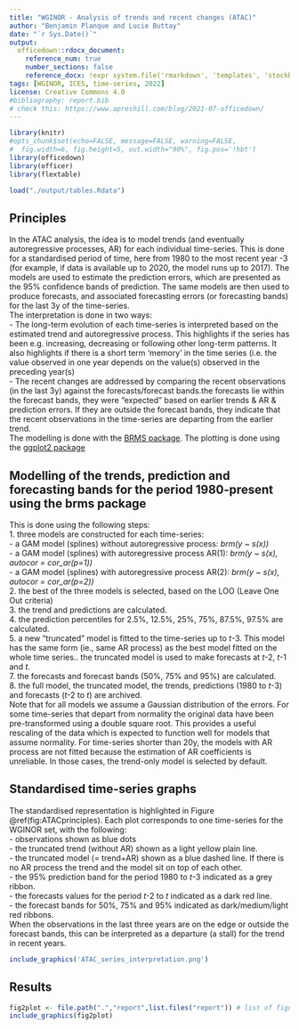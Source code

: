 ```yaml
---
title: "WGINOR - Analysis of trends and recent changes (ATAC)"
author: "Benjamin Planque and Lucie Buttay"
date: "`r Sys.Date()`"
output:
  officedown::rdocx_document:
    reference_num: true
    number_sections: false
    reference_docx: !expr system.file('rmarkdown', 'templates', 'stockReport', 'resources',     'reportTemplate.docx', package='icesdown')
tags: [WGINOR, ICES, time-series, 2022]
license: Creative Commons 4.0
#bibliography: report.bib
# check this: https://www.apreshill.com/blog/2021-07-officedown/
---
```



```r
library(knitr)
#opts_chunk$set(echo=FALSE, message=FALSE, warning=FALSE,
#  fig.width=6, fig.height=5, out.width="90%", fig.pos='!hbt')
library(officedown)
library(officer)
library(flextable)
```

```r
load("./output/tables.Rdata")
```

## Principles
In the ATAC analysis, the idea is to model trends (and eventually autoregressive processes, AR) for each individual time-series. This is done for a standardised period of time, here from 1980 to the most recent year -3 (for example, if data is available up to 2020, the model runs up to 2017). The models are used to estimate the prediction errors, which are presented as the 95% confidence bands of prediction. The same models are then used to produce forecasts, and associated forecasting errors (or forecasting bands) for the last 3y of the time-series.\
The interpretation is done in two ways:\
  - The long-term evolution of each time-series is interpreted based on the estimated trend and autoregressive process. This highlights if the series has been e.g. increasing, decreasing or following other long-term patterns. It also highlights if there is a short term 'memory' in the time series (i.e. the value observed in one year depends on the value(s) observed in the preceding year(s)\
  - The recent changes are addressed by comparing the recent observations (in the last 3y) against the forecasts/forecast bands.\If the forecasts lie within the forecast bands, they were "expected" based on earlier trends & AR & prediction errors. If they are outside the forecast bands, they indicate that the recent observations in the time-series are departing from the earlier trend.\
The modelling is done with the [BRMS package](https://paul-buerkner.github.io/brms/). 
The plotting is done using the [ggplot2 package](https://ggplot2.tidyverse.org)

## Modelling of the trends, prediction and forecasting bands for the period 1980-present using the brms package
This is done using the following steps:\
1. three models are constructed for each time-series:\
  - a GAM model (splines) without autoregressive process: *brm(y ~ s(x))*\
  - a GAM model (splines) with autoregressive process AR(1): *brm(y ~ s(x), autocor = cor_ar(p=1))*\
  - a GAM model (splines) with autoregressive process AR(2): *brm(y ~ s(x), autocor = cor_ar(p=2))*\
2. the best of the three models is selected, based on the LOO (Leave One Out criteria)\
3. the trend and predictions are calculated.\
4. the prediction percentiles for 2.5%, 12.5%, 25%, 75%, 87.5%, 97.5% are calculated.\
5. a new "truncated" model is fitted to the time-series up to *t*-3. This model has the same form (ie., same AR process) as the best model fitted on the whole time series.\n
6. the truncated model is used to make forecasts at *t*-2, *t*-1 and *t*.\
7. the forecasts and forecast bands (50%, 75% and 95%) are calculated.\
8. the full model, the truncated model, the trends, predictions (1980 to *t*-3) and forecasts (*t*-2 to *t*) are archived.\
Note that for all models we assume a Gaussian distribution of the errors. For some time-series that depart from normality 
the original data have been pre-transformed using a double square root. 
This provides a useful rescaling of the data which is expected to function well for models that assume normality. For time-series shorter than 20y, the models with AR process are not fitted because the estimation of AR coefficients is unreliable. In those cases, the trend-only model is selected by default.

## Standardised time-series graphs
The standardised representation is highlighted in Figure \@ref(fig:ATACprinciples).
Each plot corresponds to one time-series for the WGINOR set, with the following:\
- observations shown as blue dots\
- the truncated trend (without AR) shown as a light yellow plain line.\
- the truncated model (= trend+AR) shown as a blue dashed line. If there is no AR process the trend and the model sit on top of each other.\
- the 95% prediction band for the period 1980 to *t*-3 indicated as a grey ribbon.\
- the forecasts values for the period *t*-2 to *t* indicated as a dark red line.\
- the forecast bands for 50%, 75% and 95% indicated as dark/medium/light red ribbons.\
When the observations in the last three years are on the edge or outside the forecast bands, this can be interpreted as a departure (a stall) for the trend in recent years.

```r
include_graphics('ATAC_series_interpretation.png')
```

## Results

```r
fig2plot <- file.path(".","report",list.files("report")) # list of figure files in the report directory
include_graphics(fig2plot)
```
